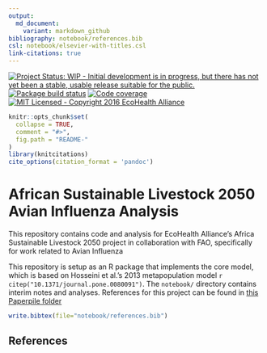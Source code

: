 ```yaml
---
output:
  md_document:
    variant: markdown_github
bibliography: notebook/references.bib
csl: notebook/elsevier-with-titles.csl
link-citations: true
---
```


[![Project Status: WIP - Initial development is in progress, but there has not yet been a stable, usable release suitable for the public.](http://www.repostatus.org/badges/latest/wip.svg)](http://www.repostatus.org/#wip)
[![Package build status](https://travis-ci.org/ecohealthalliance/metaflu.svg?branch=master)](https://travis-ci.org/ecohealthalliance/metaflu)
[![Code coverage](https://codecov.io/github/ecohealthalliance/metaflu/coverage.svg?branch=master)](https://codecov.io/github/ecohealthalliance/metaflu?branch=master)
[![MIT Licensed - Copyright 2016 EcoHealth Alliance](https://img.shields.io/badge/license-MIT-blue.svg)](https://badges.mit-license.org/)

<!-- README.md is generated from README.Rmd. Please edit that file -->

```r
knitr::opts_chunk$set(
  collapse = TRUE,
  comment = "#>",
  fig.path = "README-"
)
library(knitcitations)
cite_options(citation_format = 'pandoc')
```

# African Sustainable Livestock 2050 Avian Influenza Analysis

This repository contains code and analysis for EcoHealth Alliance's Africa
Sustainable Livestock 2050 project in collaboration with FAO, specifically
for work related to Avian Influenza

This repository is setup as an R package that implements the core model,
which is based on Hosseini et al.'s 2013 metapopulation model 
`r citep("10.1371/journal.pone.0080091")`.  The `notebook/` directory 
contains interim notes and analyses. References for this project can be found in
[this Paperpile folder](https://paperpile.com/shared/NmMQtu)

```r
write.bibtex(file="notebook/references.bib")
```

## References

<div id="refs"></div>
